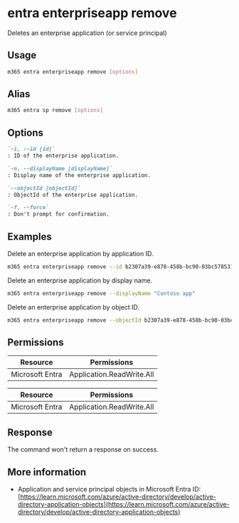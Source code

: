 
# entra enterpriseapp remove

Deletes an enterprise application (or service principal)

## Usage

```sh
m365 entra enterpriseapp remove [options]
```

## Alias

```sh
m365 entra sp remove [options]
```

## Options

```md definition-list
`-i, --id [id]`
: ID of the enterprise application.

`-n, --displayName [displayName]`
: Display name of the enterprise application.

`--objectId [objectId]`
: ObjectId of the enterprise application.

`-f, --force`
: Don't prompt for confirmation.
```

<Global />

## Examples

Delete an enterprise application by application ID.

```sh
m365 entra enterpriseapp remove --id b2307a39-e878-458b-bc90-03bc578531d6 --force
```

Delete an enterprise application by display name.

```sh
m365 entra enterpriseapp remove --displayName "Contoso app"
```

Delete an enterprise application by object ID.

```sh
m365 entra enterpriseapp remove --objectId b2307a39-e878-458b-bc90-03bc578531dd
```

## Permissions

<Tabs>
  <TabItem value="Delegated">

  | Resource       | Permissions              |
  |----------------|------------------------|
  | Microsoft Entra | Application.ReadWrite.All |

  </TabItem>
  <TabItem value="Application">

  | Resource       | Permissions              |
  |----------------|------------------------|
  | Microsoft Entra | Application.ReadWrite.All |

  </TabItem>
</Tabs>



## Response

The command won't return a response on success.

## More information

- Application and service principal objects in Microsoft Entra ID: [https://learn.microsoft.com/azure/active-directory/develop/active-directory-application-objects](https://learn.microsoft.com/azure/active-directory/develop/active-directory-application-objects)
